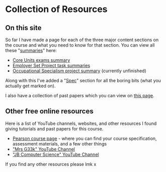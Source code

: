 # Collection of Resources

## On this site
So far I have made a page for each of the three major content sections on the course and what you need to know for that section. You can view all these "[summaries](/summaries)" here:
- [Core Units exams summary](/summaries/core-units)
- [Employer Set Project task summaries](/summaries/employer-set-project)
- [Occupational Specialism project summary](/summaries/occupational-specialism) (currently unfinished)

Along with this I've added a "[Spec](/spec/core-unit-1)" section for all the boring bits (what you actually get marked on).

I also have a collection of past papers which you can view on [this page](/past-papers).


## Other free online resources

Here is a list of YouTube channels, websites, and other resources I found giving tutorials and past papers for this course.

- [Pearson course page](https://qualifications.pearson.com/en/qualifications/t-levels/digital-production-design-and-development.html) - where you can find your course specification, assessment materials, and a few other things
- ["Mrs G33k" YouTube Channel](https://www.youtube.com/playlist?list=PL7wOg_LGPNOIiP17rAEk5Zq1_FA5Md_G-)
- ["JB Computer Science" YouTube Channel](https://www.youtube.com/playlist?list=PLAl-2aYE4u3i1EbHIj0Sqqbqum9tpsBM9)

If you find any other resources please lmk x
